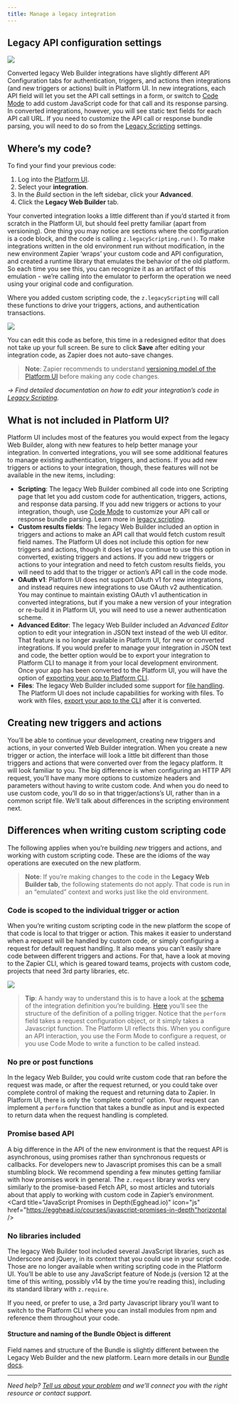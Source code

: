 ```yaml
---
title: Manage a legacy integration
---
```

## Legacy API configuration settings
<Frame>
  <img src="/images/69285c90f9e37fc2803a06beb1395946.png"/>
</Frame>

Converted legacy Web Builder integrations have slightly different API Configuration tabs for authentication, triggers, and actions then integrations (and new triggers or actions) built in Platform UI. In new integrations, each API field will let you set the API call settings in a form, or switch to [Code Mode](/platform/build/code-mode) to add custom JavaScript code for that call and its response parsing. In converted integrations, however, you will see static text fields for each API call URL. If you need to customize the API call or response bundle parsing, you will need to do so from the [Legacy Scripting](https://platform.zapier.com/legacy/scripting) settings.

## Where’s my code?

To find your find your previous code:

1.  Log into the [Platform UI](https://zapier.com/app/developer).
2.  Select your **integration**.
3.  In the _Build_ section in the left sidebar, click your **Advanced**.
4.  Click the **Legacy Web Builder** tab.

Your converted integration looks a little different than if you’d started it from scratch in the Platform UI, but should feel pretty familiar (apart from versioning). One thing you may notice are sections where the configuration is a code block, and the code is calling `z.legacyScripting.run()`. To make integrations written in the old environment run without modification, in the new environment Zapier ‘wraps’ your custom code and API configuration, and created a runtime library that emulates the behavior of the old platform. So each time you see this, you can recognize it as an artifact of this emulation - we’re calling into the emulator to perform the operation we need using your original code and configuration.

Where you added custom scripting code, the `z.legacyScripting` will call these functions to drive your triggers, actions, and authentication transactions.
<Frame>
  <img src="/images/79bb2a1ea31a301f286e07e209994dcd.png"/>
</Frame>

You can edit this code as before, this time in a redesigned editor that does not take up your full screen. Be sure to click **Save** after editing your integration code, as Zapier does not auto-save changes.

> **Note**: Zapier recommends to understand [versioning model of the Platform UI](/platform/manage/versions) before making any code changes.

_→ Find detailed documentation on how to edit your integration’s code in [Legacy Scripting](https://platform.zapier.com/legacy/scripting)._

## What is not included in Platform UI?

Platform UI includes most of the features you would expect from the legacy Web Builder, along with new features to help better manage your integration. In converted integrations, you will see some additional features to manage existing authentication, triggers, and actions. If you add new triggers or actions to your integration, though, these features will not be available in the new items, including:

*   **Scripting**: The legacy Web Builder combined all code into one Scripting page that let you add custom code for authentication, triggers, actions, and response data parsing. If you add new triggers or actions to your integration, though, use [Code Mode](/platform/build/code-mode) to customize your API call or response bundle parsing. Learn more in [legacy scripting](https://platform.zapier.com/legacy/scripting).
*   **Custom results fields**: The legacy Web Builder included an option in triggers and actions to make an API call that would fetch custom result field names. The Platform UI does not include this option for new triggers and actions, though it does let you continue to use this option in converted, existing triggers and actions. If you add new triggers or actions to your integration and need to fetch custom results fields, you will need to add that to the trigger or action’s API call in the code mode.
*   **OAuth v1**: Platform UI does not support OAuth v1 for new integrations, and instead requires new integrations to use OAuth v2 authentication. You may continue to maintain existing OAuth v1 authentication in converted integrations, but if you make a new version of your integration or re-build it in Platform UI, you will need to use a newer authentication scheme.
*   **Advanced Editor**: The legacy Web Builder included an _Advanced Editor_ option to edit your integration in JSON text instead of the web UI editor. That feature is no longer available in Platform UI, for new or converted integrations. If you would prefer to manage your integration in JSON text and code, the better option would be to export your integration to Platform CLI to manage it from your local development environment. Once your app has been converted to the Platform UI, you will have the option of [exporting your app to Platform CLI](/platform/manage/export-cli).
*   **Files**: The legacy Web Builder included some support for [file handling](/platform/reference/legacy-scripting#files). The Platform UI does not include capabilities for working with files. To work with files, [export your app to the CLI](/platform/manage/export-cli) after it is converted.

## Creating new triggers and actions

You’ll be able to continue your development, creating new triggers and actions, in your converted Web Builder integration. When you create a new trigger or action, the interface will look a little bit different than those triggers and actions that were converted over from the legacy platform. It will look familiar to you. The big difference is when configuring an HTTP API request, you’ll have many more options to customize headers and parameters without having to write custom code. And when you do need to use custom code, you’ll do so in that trigger/actions’s UI, rather than in a common script file. We’ll talk about differences in the scripting environment next.

## Differences when writing custom scripting code

The following applies when you’re building _new_ triggers and actions, and working with custom scripting code. These are the idioms of the way operations are executed on the new platform.

> **Note**: If you’re making changes to the code in the **Legacy Web Builder tab**, the following statements do not apply. That code is run in an “emulated” context and works just like the old environment.

### Code is scoped to the individual trigger or action

When you’re writing custom scripting code in the new platform the scope of that code is local to that trigger or action. This makes it easier to understand when a request will be handled by custom code, or simply configuring a request for default request handling. It also means you can’t easily share code between different triggers and actions. For that, have a look at moving to the Zapier CLI, which is geared toward teams, projects with custom code, projects that need 3rd party libraries, etc.
<Frame>
  <img src="/images/27b0a08799b047fc9db1ed204d030377.gif"/>
</Frame>

> **Tip**: A handy way to understand this is to have a look at the [schema](https://github.com/zapier/zapier-platform/blob/main/packages/schema/docs/build/schema.md) of the integration definition you’re building. [Here](https://github.com/zapier/zapier-platform/blob/main/packages/schema/docs/build/schema.md#basicpollingoperationschema) you’ll see the structure of the definition of a polling trigger. Notice that the `perform` field takes a request configuration object, or it simply takes a Javascript function. The Platform UI reflects this. When you configure an API interaction, you use the Form Mode to configure a request, or you use Code Mode to write a function to be called instead.

### No pre or post functions

In the legacy Web Builder, you could write custom code that ran before the request was made, or after the request returned, or you could take over complete control of making the request and returning data to Zapier. In Platform UI, there is only the ‘complete control’ option. Your request can implement a `perform` function that takes a bundle as input and is expected to return data when the request handling is completed.

### Promise based API

A big difference in the API of the new environment is that the request API is asynchronous, using promises rather than synchronous requests or callbacks. For developers new to Javascript promises this can be a small stumbling block. We recommend spending a few minutes getting familiar with how promises work in general. The `z.request` library works very similarly to the promise-based Fetch API, so most articles and tutorials about that apply to working with custom code in Zapier’s environment.
<CardGroup>
  <Card title="Using promises(MDN)" icon="link" href="https://developer.mozilla.org/en-US/docs/Web/JavaScript/Guide/Using_promises" horizontal/>
  <Card title="JavaScript Promises in Depth(Egghead.io)" icon="js" href="https://egghead.io/courses/javascript-promises-in-depth"horizontal />
  <Card title="Using Fetch(MDN)" icon="link" href="https://developer.mozilla.org/en-US/docs/Web/API/Fetch_API/Using_Fetch" horizontal/>
  <Card title="Re-introduction to JavaScript(MDN)" icon="js" href="https://developer.mozilla.org/en-US/docs/Web/JavaScript/A_re-introduction_to_JavaScript" horizontal/>
</CardGroup>

### No libraries included

The legacy Web Builder tool included several JavaScript libraries, such as Underscore and jQuery, in its context that you could use in your script code. Those are no longer available when writing scripting code in the Platform UI. You’ll be able to use any JavaScript feature of Node.js (version 12 at the time of this writing, possibly v14 by the time you’re reading this), including its standard library with `z.require`.

If you need, or prefer to use, a 3rd party Javascript library you’ll want to switch to the Platform CLI where you can install modules from npm and reference them throughout your code.

#### Structure and naming of the Bundle Object is different

Field names and structure of the Bundle is slightly different between the Legacy Web Builder and the new platform. Learn more details in our [Bundle docs](/platform/reference/cli-docs#bundle-object).

- - -

_Need help? [Tell us about your problem](https://developer.zapier.com/contact) and we’ll connect you with the right resource or contact support._
